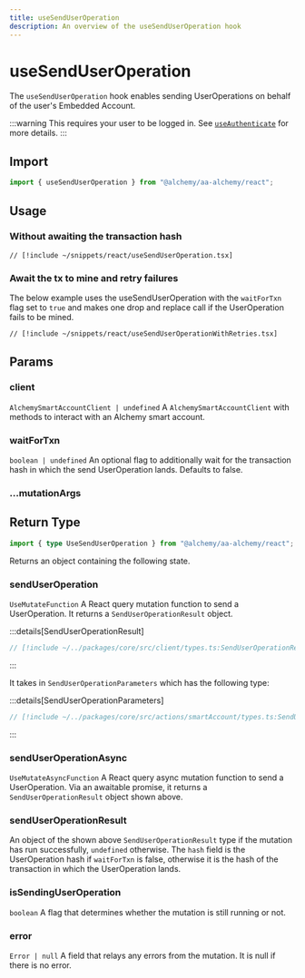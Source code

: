 ```yaml
---
title: useSendUserOperation
description: An overview of the useSendUserOperation hook
---
```


# useSendUserOperation

The `useSendUserOperation` hook enables sending UserOperations on behalf of the user's Embedded Account.

:::warning
This requires your user to be logged in. See [`useAuthenticate`](/react/useAuthenticate) for more details.
:::

## Import

```ts
import { useSendUserOperation } from "@alchemy/aa-alchemy/react";
```

## Usage

### Without awaiting the transaction hash

```tsx [useSendUserOperation.tsx]
// [!include ~/snippets/react/useSendUserOperation.tsx]
```

### Await the tx to mine and retry failures

The below example uses the useSendUserOperation with the `waitForTxn` flag set to `true` and makes one drop and replace call if the UserOperation fails to be mined.

```tsx [useSendUserOperationWithRetries.tsx]
// [!include ~/snippets/react/useSendUserOperationWithRetries.tsx]
```

## Params

### client

`AlchemySmartAccountClient | undefined`
A `AlchemySmartAccountClient` with methods to interact with an Alchemy smart account.

### waitForTxn

`boolean | undefined`
An optional flag to additionally wait for the transaction hash in which the send UserOperation lands. Defaults to false.

### ...mutationArgs


<BaseHookMutationArgs />

## Return Type

```ts
import { type UseSendUserOperation } from "@alchemy/aa-alchemy/react";
```

Returns an object containing the following state.

### sendUserOperation

`UseMutateFunction`
A React query mutation function to send a UserOperation. It returns a `SendUserOperationResult` object.

:::details[SendUserOperationResult]

```ts [types.ts]
// [!include ~/../packages/core/src/client/types.ts:SendUserOperationResult]
```

:::

It takes in `SendUserOperationParameters` which has the following type:

:::details[SendUserOperationParameters]

```ts [types.ts]
// [!include ~/../packages/core/src/actions/smartAccount/types.ts:SendUserOperationParameters]
```

:::

### sendUserOperationAsync

`UseMutateAsyncFunction`
A React query async mutation function to send a UserOperation. Via an awaitable promise, it returns a `SendUserOperationResult` object shown above.

### sendUserOperationResult

An object of the shown above `SendUserOperationResult` type if the mutation has run successfully, `undefined` otherwise. The `hash` field is the UserOperation hash if `waitForTxn` is false, otherwise it is the hash of the transaction in which the UserOperation lands.

### isSendingUserOperation

`boolean`
A flag that determines whether the mutation is still running or not.

### error

`Error | null`
A field that relays any errors from the mutation. It is null if there is no error.
